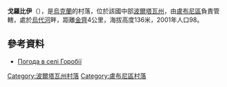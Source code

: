 {{coord|50|9|47|N|32|51|23|E|scale:100000_region:UA|display=title}}

'''戈羅比伊'''（{{lang-uk|Горобії}}），是[[烏克蘭|烏克蘭]]的村落，位於該國中部[[波爾塔瓦州|波爾塔瓦州]]，由[[盧布尼區|盧布尼區]]負責管轄，處於[[烏代河|烏代河]]畔，距離[[金齊|金齊]]4公里，海拔高度136米，2001年人口98。

==參考資料==
* [http://weather.in.ua/ua/poltavskaja/5591 Погода в селі Горобії] {{Wayback|url=http://weather.in.ua/ua/poltavskaja/5591 |date=20111219192209 }}

{{DEFAULTSORT:Горобії}}
[[Category:波爾塔瓦州村落|Category:波爾塔瓦州村落]]
[[Category:盧布尼區村落|Category:盧布尼區村落]]


{{Poltava-geo-stub}}